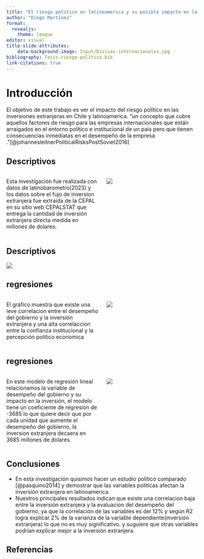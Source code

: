```yaml
---
title: "El riesgo politico en latinoamerica y su posible impacto en la inversion extranjera"
author: "Diego Martínez"
format:
  revealjs: 
    theme: league
editor: visual
title-slide-attributes:
    data-background-image: Input/Divisas-internacionales.jpg
bibliography: Tesis-riesgo-político.bib
link-citations: true 
---
```


# Introducción

El objetivo de este trabajo es ver el impacto del riesgo político en las inversiones extranjeras en Chile y latinoamerica. "un concepto que cubre aquellos factores de riesgo para las empresas internacionales que están arraigados en el entorno político e institucional de un país pero que tienen consecuencias inmediatas en el desempeño de la empresa ."[@johannesleitnerPoliticalRisksPostSoviet2016]

## Descriptivos

::: columns
::: {.column width="50%"}
Esta investigación fue realizada con datos de latinobarometro(2023) y los datos sobre el fujo de inversion extranjera fue extraida de la CEPAL en su sitio web CEPALSTAT que entrega la cantidad de inversión extranjera directa medida en millones de dolares.
:::

::: {.column width="50%"}
![](Output/graphics/graficocon.png)
:::
:::

## Descriptivos

![](Output/graphics/grafrico2.png)

## regresiones

::: columns
::: {.column width="50%"}
El gráfico muestra que existe una leve correlacion entre el desempeño del gobierno y la inversión extranjera y una alta correlaccion entre la confianza institucional y la percepción politico economica
:::

::: {.column width="50%"}
![](Output/graphics/graph3.png)
:::
:::

## regresiones

::: columns
::: {.column width="50%"}
En este modelo de regresión lineal relacionamos la variable de desempeño del gobierno y su impacto en la inversión, el modelo tiene un coeficiente de regresión de -3685 lo que quiere decir que por cada unidad que aumente el desempeño del gobierno, la inversion extranjera decaera en 3685 millones de dolares.
:::

::: {.column width="50%"}
![](Output/graphics/grafico4.png)
:::
:::

## Conclusiones

::: incremental
-   En esta investigación quisimos hacer un estudio politico comparado [@pasquino2014] y demostrar que las variables politicas afectan la inversión extranjera en latinoamerica.
-   Nuestros principales resultados indican que existe una correlacion baja entre la inversión extranjera y la evaluacion del desempeño del gobierno, ya que la correlación de las variables es del 12% y según R2 logra explicar 2% de la varianza de la variable dependiente(inversión extranjera) lo que no es muy significativo. y suguiere que otras variables podrían explicar mejor a la inversión extranjera.
:::

## Referencias
